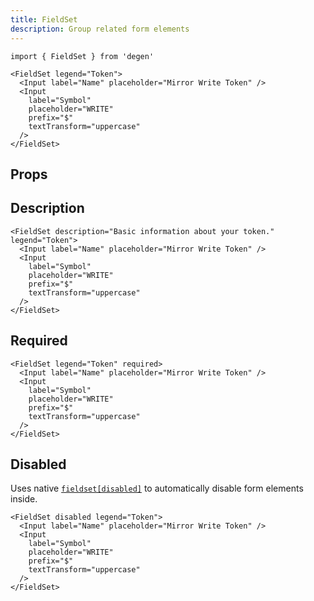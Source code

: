 ```yaml
---
title: FieldSet
description: Group related form elements
---
```


```tsx
import { FieldSet } from 'degen'
```

```tsx live=true expand=true
<FieldSet legend="Token">
  <Input label="Name" placeholder="Mirror Write Token" />
  <Input
    label="Symbol"
    placeholder="WRITE"
    prefix="$"
    textTransform="uppercase"
  />
</FieldSet>
```

## Props

<PropsTable sourceLink={sourceLink} types={types} />

## Description

```tsx live=true
<FieldSet description="Basic information about your token." legend="Token">
  <Input label="Name" placeholder="Mirror Write Token" />
  <Input
    label="Symbol"
    placeholder="WRITE"
    prefix="$"
    textTransform="uppercase"
  />
</FieldSet>
```

## Required

```tsx live=true
<FieldSet legend="Token" required>
  <Input label="Name" placeholder="Mirror Write Token" />
  <Input
    label="Symbol"
    placeholder="WRITE"
    prefix="$"
    textTransform="uppercase"
  />
</FieldSet>
```

## Disabled

Uses native [`fieldset[disabled]`](https://developer.mozilla.org/en-US/docs/Web/HTML/Element/fieldset#attr-disabled) to automatically disable form elements inside.

```tsx live=true
<FieldSet disabled legend="Token">
  <Input label="Name" placeholder="Mirror Write Token" />
  <Input
    label="Symbol"
    placeholder="WRITE"
    prefix="$"
    textTransform="uppercase"
  />
</FieldSet>
```
